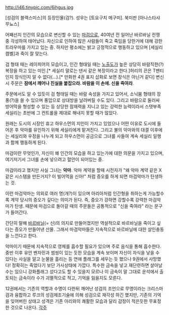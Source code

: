 http://i46.tinypic.com/6ihgus.jpg

[성검의 블랙스미스]의 등장인물(검?). 성우는 [토요구치 메구미]. 북미판 [아나스타샤 무뇨스]

어째선지 인간의 모습으로 변신할 수 있는 [[마검]]으로, 40여년 전 일어난 바르바닐 전쟁 중 각성하여 태어났다. 자신으로 인하여 많은 사람들이 죽고 죽임을 당한거에 대해 강한 트라우마를 가지고 있는 중. 하지만 평소에는 밝고 긍정적으로 행동하고 있으며 [세실리 캠벨]과 죽이 잘 맞는다.

검 형태 때는 레이피어의 모습이고, 인간 형태일 때는 [[노출]]도가 높은 상당히 바람직한(?) 복장을 하고 있는 미인.[* 세실리 말로는 댄서 같은 복장이라고 한다.]허리의 끈은 T팬티인지 장식인지 알 수 없다(...).[* 만화판 4권 표지 삽화로 보면 장식은 아닌거 같다] 변신 시 주문은 '''잠에서 깨어나 진실을 붙잡으라. 바람을 이 손에. 신을 죽여라'''.

주문에서도 알 수 있듯이 검 형태일 때는 바람 속성을 가지고 있어서, 소닉붐 형태의 장풍(?)을 쓸 수 있으며 풍압으로 상대방을 날려버릴 수도 있다. 그리고 바람으로 둘러싸 방어막을 형성할 수 있는 등 상당한 잠재력을 지니고 있는 강력한 능력이라서 스탯부족 세실리는 초반에 그 컨트롤을 제대로 해내지 못할 때가 많았다. 

원래는 도시의 시장인 휴고 하우스먼의 지인이 가지고 있었으나 어떤 이유로 도시에 들어온 후 악마를 유인하기 위해 세실리에게 맡겨진다. 그리고 불의 악마와의 대결 이후에는 세실리와 우정을 나누게 되고 하우스먼이 공금으로 그녀를 사들여 계속 세실리 일행과 함께 행동하게 된다.

마검이란 무엇인가, 자신이 왜 인간의 모습을 하고 있는가에 대한 의문을 가지고 있으며, 여기저기서 그녀를 손에 넣으려고 혈안이 되어있는 중.

마검이라고 했지만 사실 그녀는 '''악마'''. 악마 계약을 할때 시전자가 "왜 악마 계약 같은 X같은 시스템을 만든거지? 이 빌어먹을 신아!" 처럼 증오를 하게 되면 마검악마가 탄생하는 것.

이런 마검악마는 의외로 여러 명(개?)이 있으며 아리아처럼 인간형을 취하는게 가능할수록 계약 당시의 증오가 깊다는 의미가 된다. 즉, 증오가 강하면 강할수록 강력한 마검악마가 탄생. 때문에 마검으로 돌아갈 때의 주문들은 공통적으로 "신을 죽여라" 라는 문구가 들어간다. 

간단히 말해 [[바르바닐]](= 신)의 의지로 만들어졌지만 역설적으로 바르바닐을 죽이고 싶다는 증오가 만들어낸 산물. 그래서 마검악마들은 지속적으로 바르바닐에 대한 살인충동을 느낀다고 한다.

악마이기 때문에 지속적으로 영체를 흡수할 필요가 있으며 주로 음식을 통해 흡수한다.
중반 이후 유안 벤자민과 썸씽이 있는 듯한 모습을 계속 보이며 자신이 자식을 낳을 수 있다는 사실을 알고 눈물을 흘리는 등 연애 플래그를 세우는 듯 했으나 9권에서 사망했다! 정확히는 죽었다기 보단 가사상태에 가깝다. 특수한 금속을 넣고 재단련하면 살아날 수는 있으니 강화플래그 섰다고도 할 수 있을지 모르나 이 금속이 말 그대로 운석에서 출토되는 금속이라 수가 괴멸적으로 적고, 기억을 잃을지도 모른다.

12권에서는 기존의 역할과 수명이 다한뒤 깨어난 성검의 조언으로 무명이라는 크리스마검과 융합하고 루크의 성검제조기술에 의해 성검으로 재각성 하긴 했지만, 기존의 기억을 잊어버린 상태고 성격은 기존 아리와의 쾌활한 모습과 달리 감정이 적은듯한 무표정한 것으로 나온다.
[[각주]]
